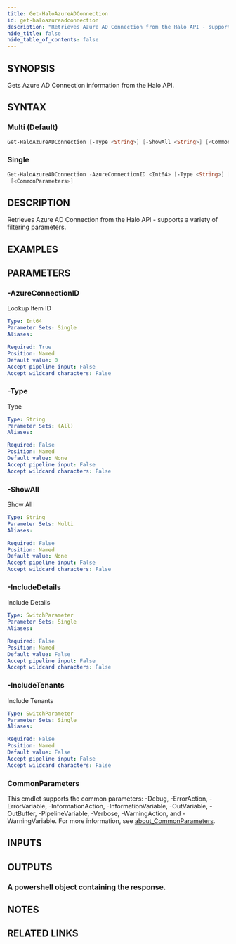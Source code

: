 ```yaml
---
title: Get-HaloAzureADConnection
id: get-haloazureadconnection
description: "Retrieves Azure AD Connection from the Halo API - supports a variety of filtering parameters."
hide_title: false
hide_table_of_contents: false
---
```


## SYNOPSIS

Gets Azure AD Connection information from the Halo API.

## SYNTAX

### Multi (Default)

```powershell
Get-HaloAzureADConnection [-Type <String>] [-ShowAll <String>] [<CommonParameters>]
```

### Single

```powershell
Get-HaloAzureADConnection -AzureConnectionID <Int64> [-Type <String>] [-IncludeDetails] [-IncludeTenants]
 [<CommonParameters>]
```

## DESCRIPTION

Retrieves Azure AD Connection from the Halo API - supports a variety of filtering parameters.

## EXAMPLES

## PARAMETERS

### -AzureConnectionID

Lookup Item ID

```yaml
Type: Int64
Parameter Sets: Single
Aliases:

Required: True
Position: Named
Default value: 0
Accept pipeline input: False
Accept wildcard characters: False
```

### -Type

Type

```yaml
Type: String
Parameter Sets: (All)
Aliases:

Required: False
Position: Named
Default value: None
Accept pipeline input: False
Accept wildcard characters: False
```

### -ShowAll

Show All

```yaml
Type: String
Parameter Sets: Multi
Aliases:

Required: False
Position: Named
Default value: None
Accept pipeline input: False
Accept wildcard characters: False
```

### -IncludeDetails

Include Details

```yaml
Type: SwitchParameter
Parameter Sets: Single
Aliases:

Required: False
Position: Named
Default value: False
Accept pipeline input: False
Accept wildcard characters: False
```

### -IncludeTenants

Include Tenants

```yaml
Type: SwitchParameter
Parameter Sets: Single
Aliases:

Required: False
Position: Named
Default value: False
Accept pipeline input: False
Accept wildcard characters: False
```

### CommonParameters

This cmdlet supports the common parameters: -Debug, -ErrorAction, -ErrorVariable, -InformationAction, -InformationVariable, -OutVariable, -OutBuffer, -PipelineVariable, -Verbose, -WarningAction, and -WarningVariable. For more information, see [about_CommonParameters](http://go.microsoft.com/fwlink/?LinkID=113216).

## INPUTS

## OUTPUTS

### A powershell object containing the response.

## NOTES

## RELATED LINKS
